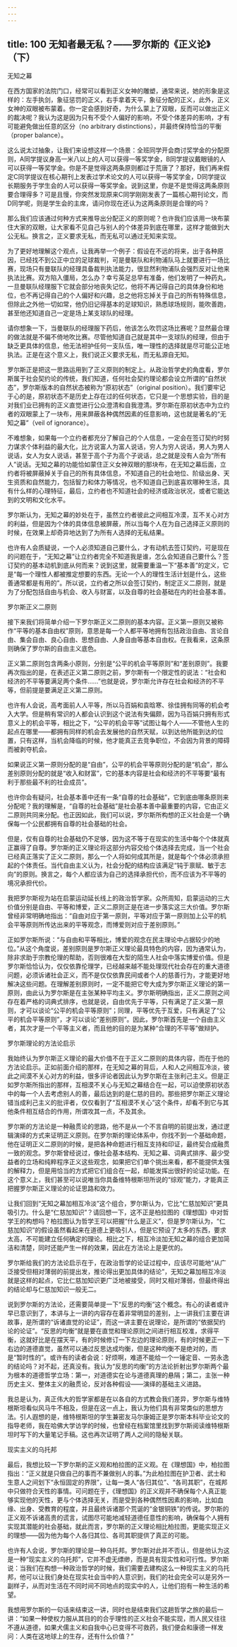 ```yaml
---
---
---
```

title: 100 无知者最无私？——罗尔斯的《正义论》（下）
---







无知之幕

在西方国家的法院门口，经常可以看到正义女神的雕塑，通常来说，她的形象是这样的：左手执剑，象征惩罚的正义，右手拿着天平，象征分配的正义，此外，正义女神的双眼被布蒙着。你一定会感到好奇，为什么蒙上了双眼，反而可以做出正义的裁决呢？我认为这是因为只有不受个人偏好的影响，不受个体差异的影响，才有可能避免做出任意的区分（no arbitrary distinctions），并最终保持恰当的平衡（proper balance）。

这么说太过抽象，让我们来设想这样一个场景：全班同学开会商讨奖学金的分配原则，A同学提议身高一米八以上的人可以获得一等奖学金，B同学提议戴眼镜的人可以获得一等奖学金。你是不是觉得这两条原则都过于荒唐了？那好，我们再来假定C同学提议在核心期刊上发表过学术论文的人可以获得一等奖学金，D同学提议长期服务于学生会的人可以获得一等奖学金。说到这里，你是不是觉得这两条原则要合理得多？可是且慢，你突然发现原来C同学刚刚发表了一篇核心期刊论文，而D同学呢，则是学生会的主席，请问你现在还认为这两条原则是合理的吗？

那么我们应该通过何种方式来推导出分配正义的原则呢？也许我们应该用一块布蒙住大家的双眼，让大家看不见自己与别人的个体差异到底在哪里，这样才能做到大公无私。换言之，正义要求无私，而无私可以通过无知来实现。

为了更好地理解这个观点，让我再举一个例子：假设在不远的将来，出于各种原因，已经找不到公正中立的足球裁判，可是曼联队和利物浦队马上就要进行一场比赛，现场只有曼联队的经理具备裁判执法能力，很显然利物浦队会强烈反对让他来执法比赛。双方陷入僵局，怎么办？幸亏英足总早有准备，他们发明了一种药丸，一旦曼联队经理服下它就会部分地丧失记忆，他将不再记得自己的具体身份和地位，也不再记得自己的个人偏好和兴趣，总之他将忘掉关于自己的所有特殊信息，但除此之外他一切如常，他仍旧记得基本的足球知识，熟悉球场规则，能吹善跑，甚至他还知道自己一定是场上某支球队的经理。

请你想象一下，当曼联队的经理服下药后，他该怎么吹罚这场比赛呢？显然最合理的做法就是不偏不倚地吹比赛。尽管他知道自己就是其中一支球队的经理，但由于缺乏更具体的信息，他无法袒护任何一支队伍，唯一理性的选择就是尽可能公正地执法。正是在这个意义上，我们说正义要求无私，而无私源自无知。

罗尔斯正是把这一思路运用到了正义原则的制定上。从政治哲学史的角度看，罗尔斯属于社会契约论的传统，我们知道，任何社会契约理论都会设立所谓的“自然状态”，罗尔斯版本的自然状态被称为“原初状态”（original position）。我们要牢记于心的是，原初状态不是历史上存在过的任何状态，它只是一个思想实验，目的是对我们业已拥有的正义直觉进行公众澄清和自我澄清。罗尔斯在原初状态中为立约者的双眼蒙上了一块布，用来屏蔽各种偶然因素的任意影响，这也就是著名的“无知之幕”（veil of ignorance）。

不难想象，如果每一个立约者都充分了解自己的个人信息，一定会在签订契约时努力谋求个体利益的最大化，比方说富人为富人说话，穷人为穷人说话，男人为男人说话，女人为女人说话，甚至于高个子为高个子说话，总之就是没有人会为“所有人”说话。无知之幕的功能恰如蒙住正义女神双眼的那块布，在无知之幕后面，立约者将被屏蔽掉关于自己的所有具体信息，不知道自己的社会地位、阶级出身、天生资质和自然能力，包括智力和体力等情况，也不知道自己到底喜欢哪种生活，具有什么样的心理特征，最后，立约者也不知道社会的经济或政治状况，或者它能达到的文明和文化水平。

罗尔斯认为，无知之幕的妙处在于，虽然立约者彼此之间相互冷漠，互不关心对方的利益，但是因为个体的具体信息被屏蔽，所以当每个人在为自己选择正义原则的时候，在效果上却奇异地达到了为所有人选择的无私结果。

也许有人会质疑说，一个人必须知道自己要什么，才有动机去签订契约，可是现在的问题在于，“无知之幕”让立约者完全不知道我是谁，怎么会知道自己要什么？签订契约的基本动机到底从何而来？说到这里，就需要重温一下“基本善”的定义，它是“每一个理性人都被推定想要的东西。无论一个人的理性生活计划是什么，这些善通常都是有用的”。所以说，立约者之所以会签订契约，制定正义二原则，就是为了分配包括自由与机会、收入与财富，以及自尊的社会基础在内的社会基本善。


罗尔斯正义二原则

接下来我们将简单介绍一下罗尔斯正义二原则的基本内容。正义第一原则又被称作“平等的基本自由权”原则，意思是每一个人都平等地拥有包括政治自由、言论自由、集会自由、良心自由、思想自由、人身自由等基本自由权。在我看来，这条原则确保了罗尔斯的自由主义底色。

正义第二原则包含两条小原则，分别是“公平的机会平等原则”和“差别原则”。我要再次指出的是，在表述正义第二原则之前，罗尔斯有一个限定性的说法：“社会和经济的不平等要满足两个条件……”也就是说，罗尔斯允许存在社会和经济的不平等，但前提是要满足正义第二原则。

也许有人会说，高考面前人人平等，所以马百娟和袁晗寒、徐佳拥有同等的机会考入大学。但是稍有常识的人都会认识到这个说法有失偏颇，因为马百娟只拥有形式意义上的机会平等，相比之下，“公平的机会平等”试图让每个人——不管他人生的起点在哪里——都拥有同样的机会去发展他的自然天赋，以到达他所能到达的位置，只有这样，当机会降临的时候，他才能真正去竞争职位，不会因为背景的障碍而被剥夺机会。

如果说正义第一原则分配的是“自由”，公平的机会平等原则分配的是“机会”，那么差别原则分配的就是“收入和财富”，它的基本内容是社会和经济的不平等要“最有利于那些最不利的社会成员”。

也许你会有疑问，社会基本善中还有一条“自尊的社会基础”，它到底由哪条原则来分配呢？我的理解是，“自尊的社会基础”是社会基本善中最重要的内容，它由正义二原则共同来分配。也正因如此，我们可以说，罗尔斯所构想的正义社会是一个确保每一个公民都拥有自尊的社会基础的社会。

但是，仅有自尊的社会基础仍不足够，因为这不等于在现实的生活中每个个体就真正赢得了自尊。罗尔斯的正义理论将这部分内容交给个体选择去完成，当一个社会已经真正落实了正义二原则，那么一个人将如何成其所是，就是每个个体必须承担起的个体责任。当代自由主义认为，社会分配的结构应该满足“钝于禀赋、敏于志向”的原则。换言之，每个人都应该为自己的选择承担代价，而不应该为不平等的境况承担代价。

我把罗尔斯视为站在启蒙运动延长线上的政治哲学家。众所周知，启蒙运动的三大价值分别是自由、平等和博爱，正义二原则正是在进一步落实这三大价值。罗尔斯曾经非常明确地指出：“自由对应于第一原则，平等对应于第一原则加上公平的机会平等原则所传达出来的平等观念，而博爱则对应于差别原则。”

正如罗尔斯所说：“与自由和平等相比，博爱的观念在民主理论中占据较少的地位。”从这个角度说，差别原则是罗尔斯正义理论最具特色的内容，因为通常认为，除非求助于宗教伦理的帮助，否则很难在大型的陌生人社会中落实博爱价值。但是罗尔斯恰恰认为，仅仅依靠伦理学，已经越来越不能处理现代社会存在的重大道德问题，必须诉诸社会正义，而不是仅仅依靠民间或者个人的慈善行为，才能更好地解决这些问题。在理解差别原则时，一定不能把它夸大成为罗尔斯正义理论的第一原则，由此认为罗尔斯是在主张某种平均主义。罗尔斯明确指出，正义二原则之间存在着严格的词典式排序，也就是说，自由优先于平等，只有满足了正义第一原则，才可以谈论“公平的机会平等原则”；同理，平等优先于互爱，只有满足了“公平的机会平等原则”，才可以谈论“差别原则”。因此，罗尔斯首先是一个自由主义者，其次才是一个平等主义者，而且他的目的是为某种“合理的不平等”做辩护。


罗尔斯理论的方法论启示

我始终认为罗尔斯正义理论的最大价值不在于正义二原则的具体内容，而在于他的方法论启示。正如前面介绍的那样，在无知之幕的背后，人和人之间相互冷淡，彼此之间漠不关心对方的利益，很多评论者因此认为罗尔斯在主张利己主义。但是正如罗尔斯所指出的那样，互相漠不关心与无知之幕结合在一起，可以迫使原初状态中的每一个人去考虑别人的善，最后达到的是仁慈的目的。那些把罗尔斯正义理论错当成利己主义的批评者，仅仅看到了“互相漠不关心”这个条件，却看不到它与其他条件相互结合的作用，所谓攻其一点，不及其余。

罗尔斯的方法论是一种融贯论的思路，他不是从一个不言自明的前提出发，通过逻辑演绎的方式来证明正义原则。在罗尔斯的理论体系中，你找不到一个基础命题，他在证明正义二原则的时候，是把各种命题进行相互支持和印证，最终契合成融贯一致的观念。罗尔斯曾经说过，像社会基本结构、无知之幕、词典式排序、最少受益者的立场和纯粹程序正义这些观念，如果把它们单个挑出来看，都不能提供太强的解释力，但是用恰当的方式把它们组合在一起，却能发挥出很好的论证功能。在这个意义上，我们甚至可以说唯当你具备维特根斯坦所说的“综观”能力，才能真正把握罗尔斯正义理论的论证思路和效力。

让我们回到“无知之幕加相互冷淡”这个组合，罗尔斯认为，它比“仁慈加知识”更具吸引力。什么是“仁慈加知识”？请回想一下，这不正是柏拉图的《理想国》中对哲学王的构想吗？柏拉图认为哲学王可以把握“什么是正义”，但是罗尔斯认为，“仁慈加知识”的假设虽然看起来在道德上更吸引人，但是它预设了太多的东西，要求太高，不可能建立任何确定的理论。相比之下，相互冷淡加无知之幕的组合更加简洁和清楚，同时还能产生一样的效果，因此在方法论上是更优的。

罗尔斯给我们的方法论启示在于，在政治哲学的论证过程中，应该尽可能地“从广泛接受但相对薄弱的前提出发，推论得出更加具体的结论”，无知之幕加相互冷淡就是这样的起点，它比仁慈加知识更广泛地被接受，同时又相对薄弱，但最终得出的结论却与仁慈加知识一般无二。

说到罗尔斯的方法论，还需要简单提一下“反思的均衡”这个概念。有心的读者或许早已意识到了，本讲与上一讲的内容存在着非常明显的差别，上一讲我们主要在讲故事，是所谓的“诉诸直觉的论证”，而这一讲主要在说理论，是所谓的“依据契约论的论证”。“反思的均衡”就是要在直觉和理论原则之间进行相互校准，求得平衡，这就好比是在摆天平，有的时候修订一下左边的理论原则，有的时候更正一下右边的道德直觉，虽然可以通过反思达成均衡，但是这种均衡不是绝对的，而是“暂时性的”。或许有的读者会说：好烦啊，难道不能给一个一锤定音、一劳永逸的结论吗？对不起，还真没有。我认为“反思的均衡”的方法论折射出罗尔斯两个最为根本的道德哲学立场：第一，对道德实在论与道德真理的悬隔；第二，主张一种历史主义、整体主义的融贯论，反对各种假设——演绎的基础主义进路。

我总是认为，真正伟大的哲学家都是在以各自的方式教会我们差异，罗尔斯与维特根斯坦看似风马牛不相及，但是在这一点上，我认为他们具有非常类似的思想方法。引人遐想的是，维特根斯坦的学生兼密友马尔康姆正是罗尔斯本科毕业论文的指导老师，我在哈佛大学访学的时候，也曾经在档案馆里找到罗尔斯阅读维特根斯坦时写下的大量笔记手稿。这也再次证明了两人之间的隐秘关联。


现实主义的乌托邦

最后，我想比较一下罗尔斯的正义观和柏拉图的正义观。在《理想国》中，柏拉图指出：“正义就是只做自己的事而不兼做别人的事。”为此柏拉图在护卫者、武士和生意人之间划下“永恒固定的界限”，让每一类人“各归其位”、“各司其职”，在城邦中只做符合天性的事情。可问题在于，《理想国》的正义观并不确保每个人真正能够实现他的天性，更与个体选择无关，而是受到各种偶然性因素的影响，比如血缘、出身、受教育的程度，并且最终诉诸那个荒诞的“金银铜铁”的传说。罗尔斯的正义观不诉诸高贵的谎言，试图尽可能地减轻道德任意性的影响，确保每个人拥有实现其潜能的社会基础，就此而言，罗尔斯的正义理论相比柏拉图，更能实现正义的理想——因为他为每个人各归其位、各司其职提供了真正的可能。

也许有人会说，罗尔斯的理论是一种乌托邦。罗尔斯对此并不否认，但是他认为这是一种“现实主义的乌托邦”，它并不虚无缥缈，而是具有现实性和可行性。罗尔斯说：当我们在构想一种政治哲学的时候，我们需要去建构这么一种现实主义的乌托邦，他可以让我们身处在现实社会当中的人意识到，我们的社会完全可以是另外一副样子，从而对生活在不同时间不同地点的现实中的人，让他们抱有一种生活的希望。

我想用罗尔斯的一句话来结束这一讲，同时也是结束我们这趟哲学之旅的最后一讲：“如果一种使权力服从其目的的合乎理性的正义社会不能实现，而人民又往往不遵从道德，如果犬儒主义和自我中心已变得不可救药，我们便会和康德一样发问：人类在这地球上的生存，还有什么价值？”